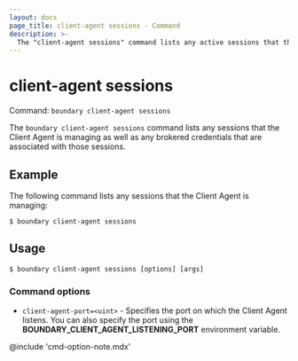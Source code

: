```yaml
---
layout: docs
page_title: client-agent sessions - Command
description: >-
  The "client-agent sessions" command lists any active sessions that the Client Agent is managing. It also lists any associated brokered credentials.
---
```


# client-agent sessions

Command: `boundary client-agent sessions`

The `boundary client-agent sessions` command lists any sessions that the Client Agent is managing as well as any brokered credentials that are associated with those sessions.

## Example

The following command lists any sessions that the Client Agent is managing:

```shell-session
$ boundary client-agent sessions
```

## Usage

<CodeBlockConfig hideClipboard>

```shell-session
$ boundary client-agent sessions [options] [args]
```

</CodeBlockConfig>

### Command options

- `client-agent-port=<uint>` - Specifies the port on which the Client Agent listens.
You can also specify the port using the **BOUNDARY_CLIENT_AGENT_LISTENING_PORT** environment variable.

@include 'cmd-option-note.mdx'

